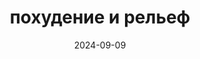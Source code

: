 ---
    'title': 'похудение и рельеф'
    'date': '2024-09-09'
    'image': '/images/pohudenie-i-reljef.jpg'
    'price': '2990'
    'tags': 'нужен коврик; нужен МФР-ролл и МФР-мячик; доступ на 3 месяца'
    'forWhom': 'Сбросить лишние килограммы; Обрести рельефное, красивое тело; Стать привлекательнее и увереннее в себе'
    'inCourse': '15 полноценных тренировок по 40 минут; тренировки для тонуса мышц; занятия для улучшения гибкости; работа с осанкой'
    'h1': 'интервальные тренировки'
    'h1p': 'Такой формат выполнения упражнений позволяет достигунть максимального результата'
    'h2': 'комплексные тренировки с разминкой и заминкой'
    'h2p': 'для безопасной и эффективной тренировки'
    'h3': 'доступ на 3 месяца'
    'h3p': 'вы сможете выполнять тренировки в комфортном для вас темпе и пройти курс несколько раз'
    'annotation': 'Тренировки для тех, кто готов к активным нагрузкам, прыжкам и хочет сбросить лишние килограммы. В курс входят 12 занятий по 20-30 минут с таймером - кардио, силовые, HIIT, а также календарь тренировок, методичка по питанию и меню на 7 дней.'
---